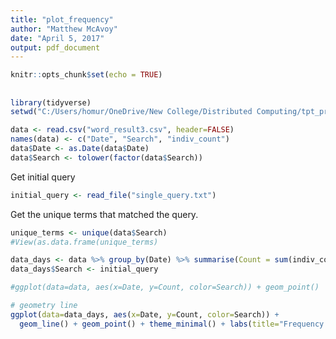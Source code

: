 ```yaml
---
title: "plot_frequency"
author: "Matthew McAvoy"
date: "April 5, 2017"
output: pdf_document
---
```


```r
knitr::opts_chunk$set(echo = TRUE)
```

## 

```r
library(tidyverse)
setwd("C:/Users/homur/OneDrive/New College/Distributed Computing/tpt_project")

data <- read.csv("word_result3.csv", header=FALSE)
names(data) <- c("Date", "Search", "indiv_count")
data$Date <- as.Date(data$Date)
data$Search <- tolower(factor(data$Search))
```

Get initial query

```r
initial_query <- read_file("single_query.txt")
```

Get the unique terms that matched the query.

```r
unique_terms <- unique(data$Search)
#View(as.data.frame(unique_terms)
```

```r
data_days <- data %>% group_by(Date) %>% summarise(Count = sum(indiv_count))
data_days$Search <- initial_query
```

```r
#ggplot(data=data, aes(x=Date, y=Count, color=Search)) + geom_point()

# geometry line
ggplot(data=data_days, aes(x=Date, y=Count, color=Search)) +
  geom_line() + geom_point() + theme_minimal() + labs(title="Frequency of query")
```

